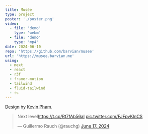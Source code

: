 ```yaml
---
title: Musée
type: project
poster: './poster.png'
video:
  - file: 'demo'
    type: 'webm'
  - file: 'demo'
    type: 'mp4'
date: 2024-06-10
repo: 'https://github.com/barvian/musee'
url: 'https://musee.barvian.me'
using:
  - next
  - react
  - r3f
  - framer-motion
  - tailwind
  - fluid-tailwind
  - ts
---
```


[Design](https://dribbble.com/shots/14281766-Ancient-Art-Museum-Landing-Page) by [Kevin Pham](https://dribbble.com/punkhoa).

<blockquote class="twitter-tweet" data-theme="dark">
	<p lang="en" dir="ltr">
		Next level<a href="https://t.co/Rt7fAb56aI">https://t.co/Rt7fAb56aI</a>
		<a href="https://t.co/FJFpvKlnCS">pic.twitter.com/FJFpvKlnCS</a>
	</p>
	&mdash; Guillermo Rauch (@rauchg) <a href="https://twitter.com/rauchg/status/1802788443342373029?ref_src=twsrc%5Etfw">June 17, 2024</a>
</blockquote> <script async src="https://platform.twitter.com/widgets.js" charset="utf-8"></script>
